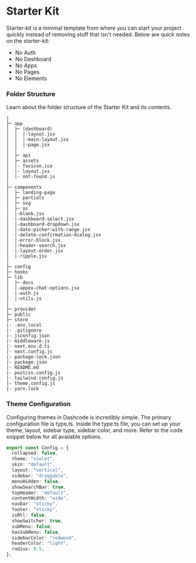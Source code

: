 # Starter Kit

Starter-kit is a minimal template from where you can start your project quickly instead of removing stuff that isn't needed. Below are quick notes on the starter-kit:

- No Auth
- No Dashboard
- No Apps
- No Pages
- No Elements

### Folder Structure

Learn about the folder structure of the Starter Kit and its contents.

```
|
├─ app
│  ├─ (dashboard)
│  │  |-layout.jsx
│  │  |-main-layout.jsx
│  │  |-page.jsx
│  │
│  ├─ api
│  ├─ assets
│  |- favicon.ico
│  |- layout.jsx
│  |- not-found.js
│
├─ components
│  ├─ landing-page
│  ├─ partials
│  ├─ svg
│  ├─ ui
|  |-blank.jsx
│  |-dashboard-select.jsx
│  |-dashboard-dropdown.jsx
│  |-date-picker-with-range.jsx
│  |-delete-confirmation-dialog.jsx
│  |-error-block.jsx
│  |-header-search.jsx
│  |-layout-order.jsx
│  |-ripple.jsx
|
├─ config
├─ hooks
├─ lib
│  ├─ docs
│  |-appex-chat-options.jsx
│  |-auth.js
│  |-utils.js
│
├─ provider
├─ public
├─ store
|- .env.local
|- .gitignore
|- jsconfig.json
|- middleware.js
|- next.env.d.ts
|- next.config.js
|- package-lock.json
|- package.json
|- README.md
|- postcss.config.js
|- tailwind.config.js
|- theme.config.js
|- yarn.lock
```

### Theme Configuration

Configuring themes in Dashcode is incredibly simple. The primary configuration file is type.ts. Inside the type.ts file, you can set up your theme, layout, sidebar type, sidebar color, and more. Refer to the code snippet below for all available options.

```ts filename="hooks/use-config.ts"
export const Config = {
  collapsed: false,
  theme: "violet",
  skin: "default",
  layout: "vertical",
  sidebar: "draggable",
  menuHidden: false,
  showSearchBar: true,
  topHeader: "default",
  contentWidth: "wide",
  navbar: "sticky",
  footer: "sticky",
  isRtl: false,
  showSwitcher: true,
  subMenu: false,
  hasSubMenu: false,
  sidebarColor: "redwood",
  headerColor: "light",
  radius: 0.5,
};
```
